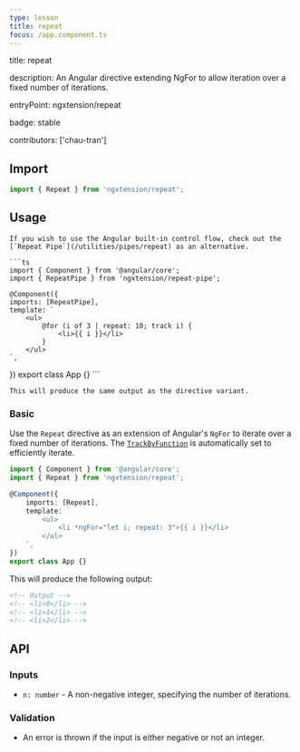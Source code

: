 ```yaml
---
type: lesson
title: repeat
focus: /app.component.ts
---
```


title: repeat

description: An Angular directive extending NgFor to allow iteration over a fixed number of iterations.

entryPoint: ngxtension/repeat

badge: stable

contributors: ['chau-tran']



## Import

```ts
import { Repeat } from 'ngxtension/repeat';
```

## Usage


    If you wish to use the Angular built-in control flow, check out the [`Repeat Pipe`](/utilities/pipes/repeat) as an alternative.

    ```ts
    import { Component } from '@angular/core';
    import { RepeatPipe } from 'ngxtension/repeat-pipe';

    @Component({
    imports: [RepeatPipe],
    template: `
		<ul>
			@for (i of 3 | repeat: 10; track i) {
				<li>{{ i }}</li>
			}
		</ul>
	`,
})
    export class App {}
    ```

    This will produce the same output as the directive variant.


### Basic

Use the `Repeat` directive as an extension of Angular's `NgFor` to iterate over a fixed number of iterations. The [`TrackByFunction`](https://angular.io/api/core/TrackByFunction) is automatically set to efficiently iterate.

```ts
import { Component } from '@angular/core';
import { Repeat } from 'ngxtension/repeat';

@Component({
	imports: [Repeat],
	template: `
		<ul>
			<li *ngFor="let i; repeat: 3">{{ i }}</li>
		</ul>
	`,
})
export class App {}
```

This will produce the following output:

```html
<!-- Output -->
<!-- <li>0</li> -->
<!-- <li>1</li> -->
<!-- <li>2</li> -->
```

## API

### Inputs

- `n: number` - A non-negative integer, specifying the number of iterations.

### Validation

- An error is thrown if the input is either negative or not an integer.